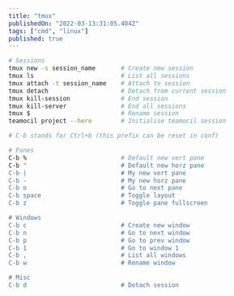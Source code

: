 ```yaml
---
title: "tmux"
publishedOn: "2022-03-13:31:05.404Z"
tags: ["cmd", "linux"]
published: true
---
```


```zsh
# Sessions
tmux new -s session_name       # Create new session
tmux ls                        # List all sessions
tmux attach -t session_name    # Attach to session
tmux detach                    # Detach from current session
tmux kill-session              # End session
tmux kill-server               # End all sessions
tmux $                         # Rename session
teamocil project --here        # Initialise teamocil session

# C-b stands for Ctrl+b (this prefix can be reset in conf)

# Panes
C-b %                          # Default new vert pane
C-b "                          # Default new horz pane
C-b |                          # My new vert pane
C-b -                          # My new horz pane
C-b o                          # Go to next pane
C-b space                      # Toggle layout
C-b z                          # Toggle pane fullscreen

# Windows
C-b c                          # Create new window
C-b n                          # Go to next window
C-b p                          # Go to prev window
C-b 1                          # Go to window 1
C-b ,                          # List all windows
C-b w                          # Rename window

# Misc
C-b d                          # Detach session
```
